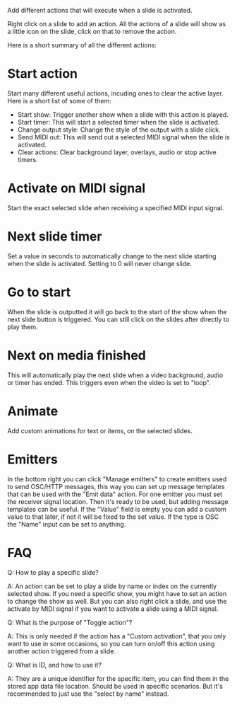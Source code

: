 Add different actions that will execute when a slide is activated.

Right click on a slide to add an action. All the actions of a slide will show as a little icon on the slide, click on that to remove the action.

Here is a short summary of all the different actions:

# Start action
Start many different useful actions, incuding ones to clear the active layer. Here is a short list of some of them:

- Start show: Trigger another show when a slide with this action is played.
- Start timer: This will start a selected timer when the slide is activated.
- Change output style: Change the style of the output with a slide click.
- Send MIDI out: This will send out a selected MIDI signal when the slide is activated.
- Clear actions: Clear background layer, overlays, audio or stop active timers.

# Activate on MIDI signal
Start the exact selected slide when receiving a specified MIDI input signal.

# Next slide timer
Set a value in seconds to automatically change to the next slide starting when the slide is activated. Setting to 0 will never change slide.

# Go to start
When the slide is outputted it will go back to the start of the show when the next slide button is triggered. You can still click on the slides after directly to play them.

# Next on media finished
This will automatically play the next slide when a video background, audio or timer has ended. This triggers even when the video is set to "loop".

# Animate
Add custom animations for text or items, on the selected slides.

# Emitters
In the bottom right you can click "Manage emitters" to create emitters used to send OSC/HTTP messages, this way you can set up message templates that can be used with the "Emit data" action. For one emitter you must set the receiver signal location. Then it's ready to be used, but adding message templates can be useful. If the "Value" field is empty you can add a custom value to that later, if not it will be fixed to the set value. If the type is OSC the "Name" input can be set to anything.

# FAQ
Q: How to play a specific slide?

A: An action can be set to play a slide by name or index on the currently selected show. If you need a specific show, you might have to set an action to change the show as well. But you can also right click a slide, and use the activate by MIDI signal if you want to activate a slide using a MIDI signal.

Q: What is the purpose of "Toggle action"?

A: This is only needed if the action has a "Custom activation", that you only want to use in some occasions, so you can turn on/off this action using another action triggered from a slide.

Q: What is ID, and how to use it?

A: They are a unique identifier for the specific item, you can find them in the stored app data file location. Should be used in specific scenarios. But it's recommended to just use the "select by name" instead.